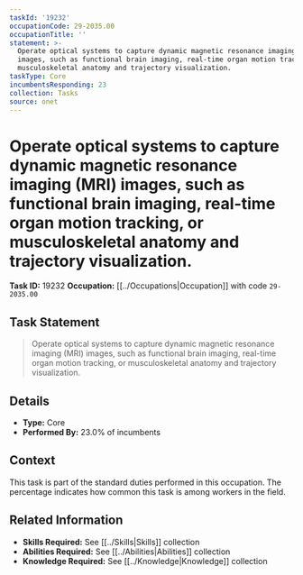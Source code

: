 ```yaml
---
taskId: '19232'
occupationCode: 29-2035.00
occupationTitle: ''
statement: >-
  Operate optical systems to capture dynamic magnetic resonance imaging (MRI)
  images, such as functional brain imaging, real-time organ motion tracking, or
  musculoskeletal anatomy and trajectory visualization.
taskType: Core
incumbentsResponding: 23
collection: Tasks
source: onet
---
```

# Operate optical systems to capture dynamic magnetic resonance imaging (MRI) images, such as functional brain imaging, real-time organ motion tracking, or musculoskeletal anatomy and trajectory visualization.

**Task ID:** 19232
**Occupation:** [[../Occupations|Occupation]] with code `29-2035.00`

## Task Statement

> Operate optical systems to capture dynamic magnetic resonance imaging (MRI) images, such as functional brain imaging, real-time organ motion tracking, or musculoskeletal anatomy and trajectory visualization.

## Details

- **Type:** Core
- **Performed By:** 23.0% of incumbents

## Context

This task is part of the standard duties performed in this occupation. The percentage indicates how common this task is among workers in the field.

## Related Information

- **Skills Required:** See [[../Skills|Skills]] collection
- **Abilities Required:** See [[../Abilities|Abilities]] collection
- **Knowledge Required:** See [[../Knowledge|Knowledge]] collection
